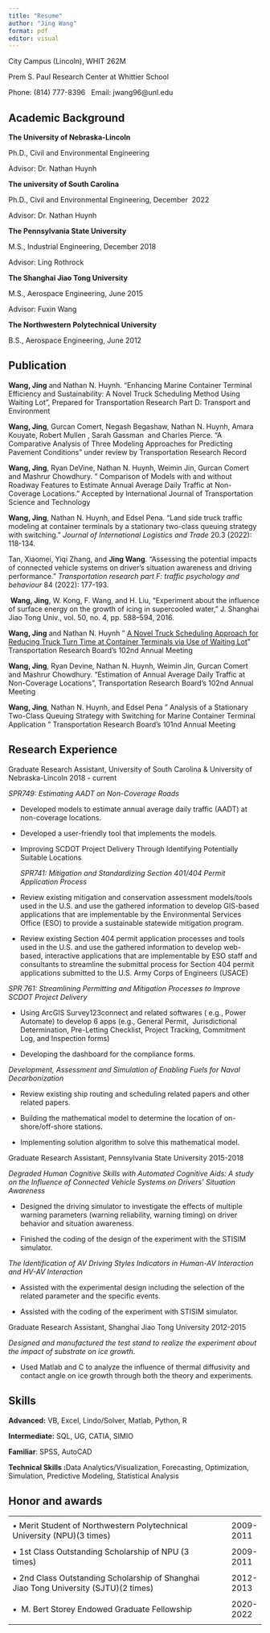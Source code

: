 ```yaml
---
title: "Resume"
author: "Jing Wang"
format: pdf
editor: visual
---
```


City Campus (Lincoln), WHIT 262M

Prem S. Paul Research Center at Whittier School

Phone: (814) 777-8396   Email: jwang96\@unl.edu

## Academic Background

**The University of Nebraska-Lincoln**

Ph.D., Civil and Environmental Engineering

Advisor: Dr. Nathan Huynh

**The university of South Carolina**

Ph.D., Civil and Environmental Engineering, December  2022

Advisor: Dr. Nathan Huynh

**The Pennsylvania State University**

M.S., Industrial Engineering, December 2018

Advisor: Ling Rothrock

**The Shanghai Jiao Tong University**

M.S., Aerospace Engineering, June 2015

Advisor: Fuxin Wang

**The Northwestern Polytechnical University**

B.S., Aerospace Engineering, June 2012 

## Publication 

**Wang, Jing** and Nathan N. Huynh. "Enhancing Marine Container Terminal Efficiency and Sustainability: A Novel Truck Scheduling Method Using Waiting Lot", Prepared for Transportation Research Part D: Transport and Environment

**Wang, Jing**, Gurcan Comert, Negash Begashaw, Nathan N. Huynh, Amara Kouyate, Robert Mullen , Sarah Gassman  and Charles Pierce. "A Comparative Analysis of Three Modeling Approaches for Predicting Pavement Conditions" under review by Transportation Research Record

**Wang, Jing**, Ryan DeVine, Nathan N. Huynh, Weimin Jin, Gurcan Comert and Mashrur Chowdhury. " Comparison of Models with and without Roadway Features to Estimate Annual Average Daily Traffic at Non-Coverage Locations." Accepted by International Journal of Transportation Science and Technology

**Wang, Jing**, Nathan N. Huynh, and Edsel Pena. "Land side truck traffic modeling at container terminals by a stationary two-class queuing strategy with switching." *Journal of International Logistics and Trade* 20.3 (2022): 118-134.

Tan, Xiaomei, Yiqi Zhang, and **Jing Wang**. "Assessing the potential impacts of connected vehicle systems on driver's situation awareness and driving performance." *Transportation research part F: traffic psychology and behaviour* 84 (2022): 177-193.

 **Wang, Jing**, W. Kong, F. Wang, and H. Liu, "Experiment about the influence of surface energy on the growth of icing in supercooled water," J. Shanghai Jiao Tong Univ., vol. 50, no. 4, pp. 588--594, 2016.

**Wang, Jing** and Nathan N. Huynh " [A Novel Truck Scheduling Approach for Reducing Truck Turn Time at Container Terminals via Use of Waiting Lot](https://scholar.google.com/citations?view_op=view_citation&hl=en&user=DIRD8iGqtLcC&citation_for_view=DIRD8iGqtLcC:Y5dfb0dijaUC)" Transportation Research Board's 102nd Annual Meeting

**Wang, Jing**, Ryan Devine, Nathan N. Huynh, Weimin Jin, Gurcan Comert and Mashrur Chowdhury. "Estimation of Annual Average Daily Traffic at Non-Coverage Locations", Transportation Research Board's 102nd Annual Meeting

**Wang, Jing**, Nathan N. Huynh, and Edsel Pena " Analysis of a Stationary Two-Class Queuing Strategy with Switching for Marine Container Terminal Application " Transportation Research Board's 101nd Annual Meeting

## **Research Experience**

Graduate Research Assistant, University of South Carolina & University of Nebraska-Lincoln 2018 - current

*SPR749: Estimating AADT on Non-Coverage Roads*

-   Developed models to estimate annual average daily traffic (AADT) at non-coverage locations.

-   Developed a user-friendly tool that implements the models.

-   Improving SCDOT Project Delivery Through Identifying Potentially Suitable Locations

    *SPR741: Mitigation and Standardizing Section 401/404 Permit Application Process*

-   Review existing mitigation and conservation assessment models/tools used in the U.S. and use the gathered information to develop GIS-based applications that are implementable by the Environmental Services Office (ESO) to provide a sustainable statewide mitigation program.

-   Review existing Section 404 permit application processes and tools used in the U.S. and use the gathered information to develop web-based, interactive applications that are implementable by ESO staff and consultants to streamline the submittal process for Section 404 permit applications submitted to the U.S. Army Corps of Engineers (USACE)

*SPR 761: Streamlining Permitting and Mitigation Processes to Improve SCDOT Project Delivery*

-   Using ArcGIS Survey123connect and related softwares ( e.g., Power Automate) to develop 6 apps (e.g., General Permit,  Jurisdictional Determination, Pre-Letting Checklist, Project Tracking, Commitment Log, and Inspection forms)

-   Developing the dashboard for the compliance forms.

*Development, Assessment and Simulation of Enabling Fuels for Naval Decarbonization*

-   Review existing ship routing and scheduling related papers and other related papers.

-   Building the mathematical model to determine the location of on-shore/off-shore stations.

-   Implementing solution algorithm to solve this mathematical model.

Graduate Research Assistant, Pennsylvania State University 2015-2018

*Degraded Human Cognitive Skills with Automated Cognitive Aids: A study on the Influence of Connected Vehicle Systems on Drivers' Situation Awareness*

-   Designed the driving simulator to investigate the effects of multiple warning parameters (warning reliability, warning timing) on driver behavior and situation awareness.

-   Finished the coding of the design of the experiment with the STISIM simulator.

*The Identification of AV Driving Styles Indicators in Human-AV Interaction and HV-AV Interaction*

-   Assisted with the experimental design including the selection of the related parameter and the specific events.

-   Assisted with the coding of the experiment with STISIM simulator.

Graduate Research Assistant, Shanghai Jiao Tong University 2012-2015

*Designed and manufactured the test stand to realize the experiment about the impact of substrate on ice growth*.

-   Used Matlab and C to analyze the influence of thermal diffusivity and contact angle on ice growth through both the theory and experiments.

## Skills

**Advanced:** VB, Excel, Lindo/Solver, Matlab, Python, R

**Intermediate:** SQL, UG, CATIA, SIMIO

**Familiar**: SPSS, AutoCAD

**Technical Skills :**Data Analytics/Visualization, Forecasting, Optimization, Simulation, Predictive Modeling, Statistical Analysis

## Honor and awards

|                                                                                      |     |           |
|--------------------------------------------------------------------------------------|-----|-----------|
|                                                                                      |     |           |
| • Merit Student of Northwestern Polytechnical University (NPU)(3 times)              |     | 2009-2011 |
|                                                                                      |     |           |
| • 1st Class Outstanding Scholarship of NPU (3 times)                                 |     | 2009-2011 |
|                                                                                      |     |           |
| • 2nd Class Outstanding Scholarship of Shanghai Jiao Tong University (SJTU)(2 times) |     | 2012-2013 |
|                                                                                      |     |           |
| •  M. Bert Storey Endowed Graduate Fellowship                                        |     | 2020-2022 |
|                                                                                      |     |           |

